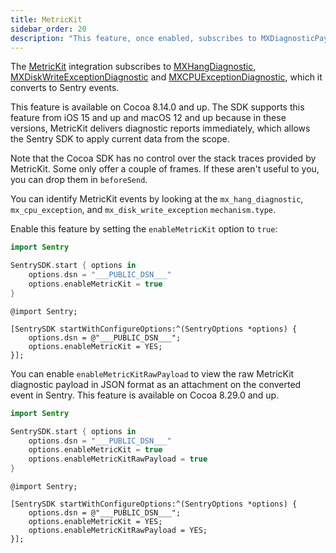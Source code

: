```yaml
---
title: MetricKit
sidebar_order: 20
description: "This feature, once enabled, subscribes to MXDiagnosticPayload data of MetricKit and it to Sentry."
---
```


The [MetricKit](https://developer.apple.com/documentation/metrickit) integration subscribes to [MXHangDiagnostic](https://developer.apple.com/documentation/metrickit/mxhangdiagnostic), [MXDiskWriteExceptionDiagnostic](https://developer.apple.com/documentation/metrickit/mxdiskwriteexceptiondiagnostic)
and [MXCPUExceptionDiagnostic](https://developer.apple.com/documentation/metrickit/mxcpuexceptiondiagnostic), which it converts to Sentry events.

This feature is available on Cocoa 8.14.0 and up. The SDK supports this feature from iOS 15 and up and macOS 12 and up because in these versions, MetricKit delivers diagnostic reports immediately, which allows the Sentry SDK to apply current data from the scope.

Note that the Cocoa SDK has no control over the stack traces provided by MetricKit. Some only offer a couple of frames. If these aren't useful to you, you can drop them in <PlatformLink to="/configuration/filtering/#filtering-error-events/">`beforeSend`</PlatformLink>.

You can identify MetricKit events by looking at the `mx_hang_diagnostic`, `mx_cpu_exception`, and `mx_disk_write_exception` `mechanism.type`.

Enable this feature by setting the `enableMetricKit` option to `true`:

<SignInNote />

```swift {tabTitle:Swift}
import Sentry

SentrySDK.start { options in
    options.dsn = "___PUBLIC_DSN___"
    options.enableMetricKit = true
}
```

```objc {tabTitle:Objective-C}
@import Sentry;

[SentrySDK startWithConfigureOptions:^(SentryOptions *options) {
    options.dsn = @"___PUBLIC_DSN___";
    options.enableMetricKit = YES;
}];
```

You can enable `enableMetricKitRawPayload` to view the raw MetricKit diagnostic payload in JSON format as an attachment on the converted event in Sentry. This feature is available on Cocoa 8.29.0 and up.

```swift {tabTitle:Swift}
import Sentry

SentrySDK.start { options in
    options.dsn = "___PUBLIC_DSN___"
    options.enableMetricKit = true
    options.enableMetricKitRawPayload = true
}
```

```objc {tabTitle:Objective-C}
@import Sentry;

[SentrySDK startWithConfigureOptions:^(SentryOptions *options) {
    options.dsn = @"___PUBLIC_DSN___";
    options.enableMetricKit = YES;
    options.enableMetricKitRawPayload = YES;
}];
```
